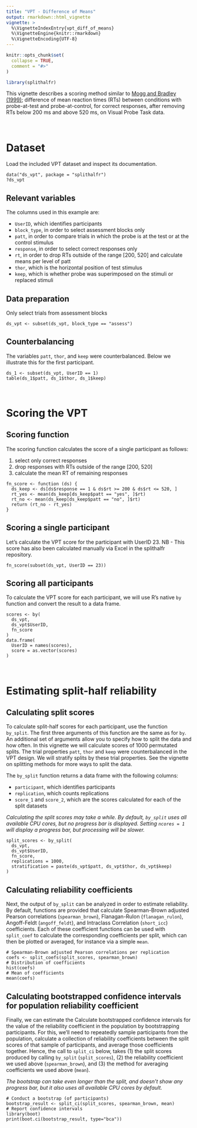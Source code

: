 ```yaml
---
title: "VPT - Difference of Means"
output: rmarkdown::html_vignette
vignette: >
  %\VignetteIndexEntry{vpt_diff_of_means}
  %\VignetteEngine{knitr::rmarkdown}
  %\VignetteEncoding{UTF-8}
---
```


```r
knitr::opts_chunk$set(
  collapse = TRUE,
  comment = "#>"
)
```

```r
library(splithalfr)
```
This vignette describes a scoring method similar to [Mogg and Bradley (1999)](https://doi.org/10.1080/026999399379050);
difference of mean reaction times (RTs) between conditions with probe-at-test and probe-at-control, for correct responses, after removing RTs below 200 ms and above 520 ms, on Visual Probe Task data.

<br />

# Dataset
Load the included VPT dataset and inspect its documentation.
```
data("ds_vpt", package = "splithalfr")
?ds_vpt
```
## Relevant variables
The columns used in this example are:

* `UserID`, which identifies participants
* `block_type`, in order to select assessment blocks only
* `patt`, in order to compare trials in which the probe is at the test or at the control stimulus
* `response`, in order to select correct responses only
* `rt`, in order to drop RTs outside of the range [200, 520] and calculate means per level of patt
* `thor`, which is the horizontal position of test stimulus
* `keep`, which is whether probe was superimposed on the stimuli or replaced stimuli

## Data preparation
Only select trials from assessment blocks
```
ds_vpt <- subset(ds_vpt, block_type == "assess")
```

## Counterbalancing
The variables `patt`, `thor`, and `keep` were counterbalanced. Below we illustrate this for the first participant.
```
ds_1 <- subset(ds_vpt, UserID == 1)
table(ds_1$patt, ds_1$thor, ds_1$keep)
```

<br />

# Scoring the VPT

## Scoring function

The scoring function calculates the score of a single participant as follows:

1. select only correct responses
2. drop responses with RTs outside of the range [200, 520]
3. calculate the mean RT of remaining responses

```
fn_score <- function (ds) {
  ds_keep <- ds[ds$response == 1 & ds$rt >= 200 & ds$rt <= 520, ]
  rt_yes <- mean(ds_keep[ds_keep$patt == "yes", ]$rt)
  rt_no <- mean(ds_keep[ds_keep$patt == "no", ]$rt)
  return (rt_no - rt_yes)
}
```

## Scoring a single participant
Let's calculate the VPT score for the participant with UserID 23. NB - This score has also been calculated manually via Excel in the splithalfr repository.
```
fn_score(subset(ds_vpt, UserID == 23))
```

## Scoring all participants
To calculate the VPT score for each participant, we will use R's native `by` function and convert the result to a data frame.
```
scores <- by(
  ds_vpt,
  ds_vpt$UserID,
  fn_score
)
data.frame(
  UserID = names(scores),
  score = as.vector(scores)
)
```

<br />

# Estimating split-half reliability

## Calculating split scores
To calculate split-half scores for each participant, use the function `by_split`. The first three arguments of this function are the same as for `by`. An additional set of arguments allow you to specify how to split the data and how often. In this vignette we will calculate scores of 1000 permutated splits. The trial properties `patt`, `thor` and `keep` were counterbalanced in the VPT design. We will stratify splits by these trial properties. See the vignette on splitting methods for more ways to split the data.

The `by_split` function returns a data frame with the following columns:

* `participant`, which identifies participants
* `replication`, which counts replications
* `score_1` and `score_2`, which are the scores calculated for each of the split datasets

*Calculating the split scores may take a while. By default, `by_split` uses all available CPU cores, but no progress bar is displayed. Setting `ncores = 1` will display a progress bar, but processing will be slower.*

```
split_scores <- by_split(
  ds_vpt,
  ds_vpt$UserID,
  fn_score,
  replications = 1000,
  stratification = paste(ds_vpt$patt, ds_vpt$thor, ds_vpt$keep)
)
```

## Calculating reliability coefficients
Next, the output of `by_split` can be analyzed in order to estimate reliability. By default, functions are provided that calculate Spearman-Brown adjusted Pearson correlations (`spearman_brown`), Flanagan-Rulon (`flanagan_rulon`), Angoff-Feldt (`angoff_feldt`), and Intraclass Correlation (`short_icc`) coefficients. Each of these coefficient functions can be used with `split_coef` to calculate the corresponding coefficients per split, which can then be plotted or averaged, for instance via a simple `mean`. 

```
# Spearman-Brown adjusted Pearson correlations per replication
coefs <- split_coefs(split_scores, spearman_brown)
# Distribution of coefficients
hist(coefs)
# Mean of coefficients
mean(coefs)
```

## Calculating bootstrapped confidence intervals for population reliability coefficient
Finally, we can estimate the Calculate bootstrapped confidence intervals for the value of the reliability coefficient in the population by bootstrapping participants. For this, we'll need to repeatedly sample participants from the population, calculate a collection of reliability coefficients between the split scores of that sample of participants, and average those coefficients together. Hence, the call to `split_ci` below, takes (1) the split scores produced by calling `by_split` (`split_scores`), (2) the reliability coefficient we used above (`spearman_brown`), and (3) the method for averaging coefficients we used above (`mean`).

*The bootstrap can take even longer than the split, and doesn't show any progress bar, but it also uses all available CPU cores by default.*

```
# Conduct a bootstrap (of participants)
bootstrap_result <- split_ci(split_scores, spearman_brown, mean)
# Report confidence intervals
library(boot)
print(boot.ci(bootstrap_result, type="bca"))
```